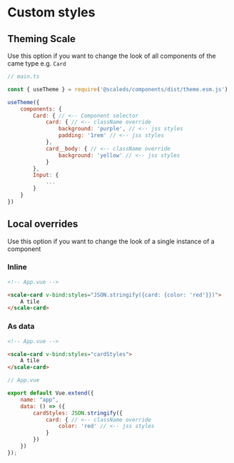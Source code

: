
<Meta title="Guidelines/Theming Scale" />

# Custom styles

## Theming Scale 

Use this option if you want to change the look of all components of the came type e.g. `Card`

```javascript
// main.ts

const { useTheme } = require('@scaleds/components/dist/theme.esm.js')

useTheme({
    components: {
        Card: { // <-- Component selector
            card: { // <-- className override
                background: 'purple', // <-- jss styles
                padding: '1rem' // <-- jss styles
            },
            card__body: { // <-- className override
                background: 'yellow' // <-- jss styles
            }
        },
        Input: {
            ...
        }
    }
})
```

## Local overrides

Use this option if you want to change the look of a single instance of a component

### Inline

```html
<!-- App.vue -->

<scale-card v-bind:styles="JSON.stringify({card: {color: 'red'}})">
    A tile
</scale-card>
```

### As data 

```html
<!-- App.vue -->

<scale-card v-bind:styles="cardStyles">
    A tile
</scale-card>
```
```javascript
// App.vue

export default Vue.extend({
    name: "app",
    data: () => ({
        cardStyles: JSON.stringify({
            card: { // <-- className override
                color: 'red' // <-- jss styles
            }
        })
    })
});
```

